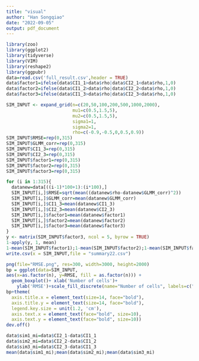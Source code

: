 ---
title: "visual"
author: "Han Songqiao"
date: "2022-09-05"
output: pdf_document
---

```{r}
library(zoo)
library(ggplot2)
library(tidyverse)
library(VIM)
library(reshape2)
library(ggpubr)
data=read.csv('full_result.csv',header = TRUE)
data$factor1=ifelse(data$CI1_1>data$rho|data$CI2_1<data$rho,1,0)
data$factor2=ifelse(data$CI1_2>data$rho|data$CI2_2<data$rho,1,0)
data$factor3=ifelse(data$CI1_3>data$rho|data$CI2_3<data$rho,1,0)
```

```{r}
SIM_INPUT <- expand_grid(n=c(20,50,100,200,500,1000,2000),
                         mu1=c(0.5,1.5,5),
                         mu2=c(0.5,1.5,5),
                         sigma1=1,
                         sigma2=1,
                         rho=c(-0.9,-0.5,0,0.5,0.9))
SIM_INPUT$RMSE=rep(0,315)
SIM_INPUT$GLMM_corr=rep(0,315)
SIM_INPUT$CI1_3=rep(0,315)
SIM_INPUT$CI2_3=rep(0,315)
SIM_INPUT$factor1=rep(0,315)
SIM_INPUT$factor2=rep(0,315)
SIM_INPUT$factor3=rep(0,315)
```

```{r}
for (i in 1:315){
  datanew=data[((i-1)*100+1):(i*100),]
  SIM_INPUT[i,]$RMSE=sqrt(mean((datanew$rho-datanew$GLMM_corr)^2))
  SIM_INPUT[i,]$GLMM_corr=mean(datanew$GLMM_corr)
  SIM_INPUT[i,]$CI1_3=mean(datanew$CI1_3)
  SIM_INPUT[i,]$CI2_3=mean(datanew$CI2_3)
  SIM_INPUT[i,]$factor1=mean(datanew$factor1)
  SIM_INPUT[i,]$factor2=mean(datanew$factor2)
  SIM_INPUT[i,]$factor3=mean(datanew$factor3)
}
y <- matrix(SIM_INPUT$factor3, ncol = 5, byrow = TRUE)
1-apply(y, 1, mean)
1-mean(SIM_INPUT$factor1);1-mean(SIM_INPUT$factor2);1-mean(SIM_INPUT$factor3)
write.csv(x = SIM_INPUT,file = "summary22.csv")
```

```{r}
png(file="RMSE.png", res=300, width=3000, height=2000)
bp = ggplot(data=SIM_INPUT,
aes(x=as.factor(n), y=RMSE, fill = as.factor(n))) +
  geom_boxplot()+ xlab('Number of cells')+
    ylab('RMSE')+scale_fill_discrete(name="Number of cells", labels=c("20","50","100","200","500","1000","2000"))
bp+theme(
  axis.title.x = element_text(size=14, face="bold"),
  axis.title.y = element_text(size=14, face="bold"),
  legend.key.size = unit(1.2, 'cm'),
  axis.text.x = element_text(face="bold", size=10),
  axis.text.y = element_text(face="bold", size=10))
dev.off()
```

```{r}
data$sim1_mi=data$CI2_1-data$CI1_1
data$sim2_mi=data$CI2_2-data$CI1_2
data$sim3_mi=data$CI2_3-data$CI1_3
mean(data$sim1_mi);mean(data$sim2_mi);mean(data$sim3_mi)
```
